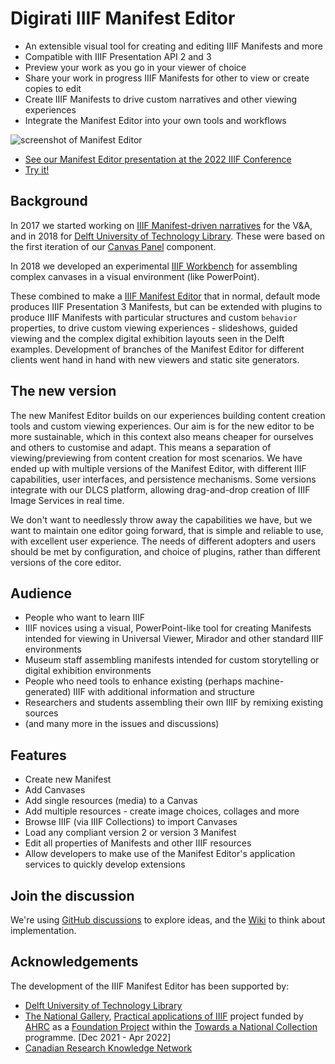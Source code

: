 # Digirati IIIF Manifest Editor

- An extensible visual tool for creating and editing IIIF Manifests and more
- Compatible with IIIF Presentation API 2 and 3
- Preview your work as you go in your viewer of choice
- Share your work in progress IIIF Manifests for other to view or create copies to edit
- Create IIIF Manifests to drive custom narratives and other viewing experiences
- Integrate the Manifest Editor into your own tools and workflows

![screenshot of Manifest Editor](./img/manifest-editor.png)

- [See our Manifest Editor presentation at the 2022 IIIF Conference](https://www.youtube.com/watch?v=q9shfA3BqsM&list=PLYPP1-8uH9c6iAN6nZ-XWBhtwZW_lSesZ&index=1&t=7275s)
- [Try it!](https://manifest-editor-site.netlify.app/)

## Background

In 2017 we started working on [IIIF Manifest-driven narratives](https://medium.com/digirati-ch/reaching-into-collections-to-tell-stories-3dc32a1772af) for the V&A, and in 2018 for [Delft University of Technology Library](https://drive.google.com/file/d/1ZRXJaOYNbOD0jsOF79maKhxl5re4-2Kt/view). These were based on the first iteration of our [Canvas Panel](https://iiif-canvas-panel.netlify.app/) component.

In 2018 we developed an experimental [IIIF Workbench](https://www.youtube.com/watch?v=HHQdQ8Ti5eI&t=12s) for assembling complex canvases in a visual environment (like PowerPoint).

These combined to make a [IIIF Manifest Editor](https://www.youtube.com/watch?v=D8oA3rHbvPM) that in normal, default mode produces IIIF Presentation 3 Manifests, but can be extended with plugins to produce IIIF Manifests with particular structures and custom `behavior` properties, to drive custom viewing experiences - slideshows, guided viewing and the complex digital exhibition layouts seen in the Delft examples. Development of branches of the Manifest Editor for different clients went hand in hand with new viewers and static site generators.

## The new version

The new Manifest Editor builds on our experiences building content creation tools and custom viewing experiences. Our aim is for the new editor to be more sustainable, which in this context also means cheaper for ourselves and others to customise and adapt. This means a separation of viewing/previewing from content creation for most scenarios. We have ended up with multiple versions of the Manifest Editor, with different IIIF capabilities, user interfaces, and persistence mechanisms. Some versions integrate with our DLCS platform, allowing drag-and-drop creation of IIIF Image Services in real time.

We don't want to needlessly throw away the capabilities we have, but we want to maintain one editor going forward, that is simple and reliable to use, with excellent user experience. The needs of different adopters and users should be met by configuration, and choice of plugins, rather than different versions of the core editor.

## Audience

- People who want to learn IIIF
- IIIF novices using a visual, PowerPoint-like tool for creating Manifests intended for viewing in Universal Viewer, Mirador and other standard IIIF environments
- Museum staff assembling manifests intended for custom storytelling or digital exhibition environments
- People who need tools to enhance existing (perhaps machine-generated) IIIF with additional information and structure
- Researchers and students assembling their own IIIF by remixing existing sources
- (and many more in the issues and discussions)

## Features

- Create new Manifest
- Add Canvases
- Add single resources (media) to a Canvas
- Add multiple resources - create image choices, collages and more
- Browse IIIF (via IIIF Collections) to import Canvases
- Load any compliant version 2 or version 3 Manifest
- Edit all properties of Manifests and other IIIF resources
- Allow developers to make use of the Manifest Editor's application services to quickly develop extensions

## Join the discussion

We're using [GitHub discussions](https://github.com/digirati-co-uk/iiif-manifest-editor/discussions) to explore ideas, and the [Wiki](https://github.com/digirati-co-uk/iiif-manifest-editor/wiki) to think about implementation.

## Acknowledgements

The development of the IIIF Manifest Editor has been supported by:

- [Delft University of Technology Library](https://www.tudelft.nl/library)
- [The National Gallery](https://www.nationalgallery.org.uk/), [Practical applications of IIIF](https://tanc-ahrc.github.io/IIIF-TNC/) project funded by [AHRC](https://ahrc.ukri.org/) as a [Foundation Project](https://www.nationalcollection.org.uk/Foundation-Projects) within the [Towards a National Collection](https://www.nationalcollection.org.uk/) programme. [Dec 2021 - Apr 2022]
- [Canadian Research Knowledge Network](https://www.crkn-rcdr.ca/en)
